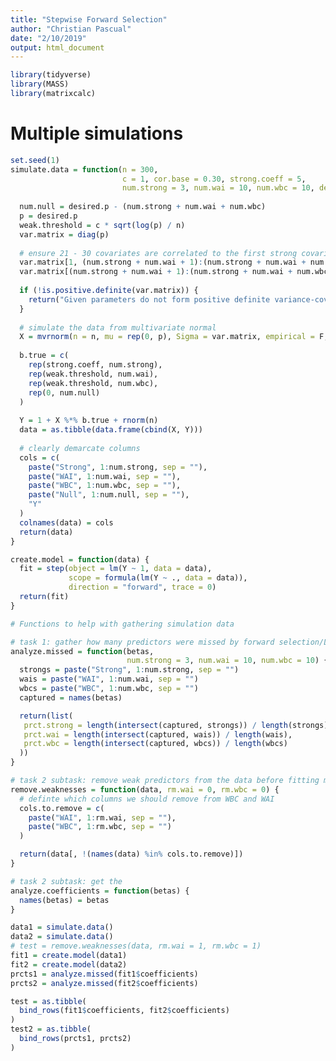 ```yaml
---
title: "Stepwise Forward Selection"
author: "Christian Pascual"
date: "2/10/2019"
output: html_document
---
```


```r
library(tidyverse)
library(MASS)
library(matrixcalc)
```

# Multiple simulations

```r
set.seed(1)
simulate.data = function(n = 300, 
                         c = 1, cor.base = 0.30, strong.coeff = 5,
                         num.strong = 3, num.wai = 10, num.wbc = 10, desired.p = 100) {
  
  num.null = desired.p - (num.strong + num.wai + num.wbc)
  p = desired.p
  weak.threshold = c * sqrt(log(p) / n)
  var.matrix = diag(p)
  
  # ensure 21 - 30 covariates are correlated to the first strong covariate
  var.matrix[1, (num.strong + num.wai + 1):(num.strong + num.wai + num.wbc)] = cor.base
  var.matrix[(num.strong + num.wai + 1):(num.strong + num.wai + num.wbc), 1] = cor.base
  
  if (!is.positive.definite(var.matrix)) {
    return("Given parameters do not form positive definite variance-covariance matrix.")
  }
  
  # simulate the data from multivariate normal
  X = mvrnorm(n = n, mu = rep(0, p), Sigma = var.matrix, empirical = F, tol = 0.1)
  
  b.true = c(
    rep(strong.coeff, num.strong),
    rep(weak.threshold, num.wai), 
    rep(weak.threshold, num.wbc),
    rep(0, num.null) 
  )
  
  Y = 1 + X %*% b.true + rnorm(n)
  data = as.tibble(data.frame(cbind(X, Y)))
  
  # clearly demarcate columns
  cols = c(
    paste("Strong", 1:num.strong, sep = ""),
    paste("WAI", 1:num.wai, sep = ""),
    paste("WBC", 1:num.wbc, sep = ""),
    paste("Null", 1:num.null, sep = ""),
    "Y"
  )
  colnames(data) = cols
  return(data)
}

create.model = function(data) {
  fit = step(object = lm(Y ~ 1, data = data),
             scope = formula(lm(Y ~ ., data = data)), 
             direction = "forward", trace = 0)
  return(fit)
}
```

```r
# Functions to help with gathering simulation data

# task 1: gather how many predictors were missed by forward selection/LASSO
analyze.missed = function(betas,
                          num.strong = 3, num.wai = 10, num.wbc = 10) {
  strongs = paste("Strong", 1:num.strong, sep = "")
  wais = paste("WAI", 1:num.wai, sep = "")
  wbcs = paste("WBC", 1:num.wbc, sep = "")
  captured = names(betas)

  return(list(
   prct.strong = length(intersect(captured, strongs)) / length(strongs),
   prct.wai = length(intersect(captured, wais)) / length(wais),
   prct.wbc = length(intersect(captured, wbcs)) / length(wbcs)
  ))
}

# task 2 subtask: remove weak predictors from the data before fitting model to it
remove.weaknesses = function(data, rm.wai = 0, rm.wbc = 0) {
  # definte which columns we should remove from WBC and WAI
  cols.to.remove = c(
    paste("WAI", 1:rm.wai, sep = ""),
    paste("WBC", 1:rm.wbc, sep = "")
  )

  return(data[, !(names(data) %in% cols.to.remove)])
}

# task 2 subtask: get the 
analyze.coefficients = function(betas) {
  names(betas) = betas
}
```


```r
data1 = simulate.data()
data2 = simulate.data()
# test = remove.weaknesses(data, rm.wai = 1, rm.wbc = 1)
fit1 = create.model(data1)
fit2 = create.model(data2)
prcts1 = analyze.missed(fit1$coefficients)
prcts2 = analyze.missed(fit2$coefficients)
```

```r
test = as.tibble(
  bind_rows(fit1$coefficients, fit2$coefficients)
)
test2 = as.tibble(
  bind_rows(prcts1, prcts2)
)
```






